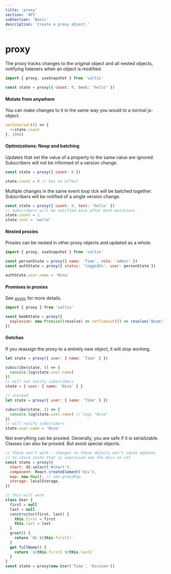 ```yaml
---
title: 'proxy'
section: 'API'
subSection: 'Basic'
description: 'Create a proxy object.'
---
```


# proxy

The proxy tracks changes to the original object and all nested objects, notifying listeners when an object is modified.

```js
import { proxy, useSnapshot } from 'valtio'

const state = proxy({ count: 0, text: 'hello' })
```

#### Mutate from anywhere

You can make changes to it in the same way you would to a normal js-object.

```js
setInterval(() => {
  ++state.count
}, 1000)
```

#### Optimizations: Noop and batching

Updates that set the value of a property to the same value are ignored. Subscribers will not be informed of a version change.

```js
const state = proxy({ count: 0 })

state.count = 0 // has no effect
```

Multiple changes in the same event loop tick will be batched together. Subscribers will be notified of a single version change.

```js
const state = proxy({ count: 0, text: 'hello' })
// subscribers will be notified once after both mutations
state.count = 1
state.text = 'world'
```

#### Nested proxies

Proxies can be nested in other proxy objects and updated as a whole.

```jsx
import { proxy, useSnapshot } from 'valtio'

const personState = proxy({ name: 'Timo', role: 'admin' })
const authState = proxy({ status: 'loggedIn', user: personState })

authState.user.name = 'Nina'
```

#### Promises in proxies

See [`async`](/docs/advanced/async) for more details.

```jsx
import { proxy } from 'valtio'

const bombState = proxy({
  explosion: new Promise((resolve) => setTimeout(() => resolve('Boom!'), 3000)),
})
```

#### Gotchas

If you reassign the proxy to a entirely new object, it will stop working.

```jsx
let state = proxy({ user: { name: 'Timo' } })

subscribe(state, () => {
  console.log(state.user.name)
})
// will not notify subscribers
state = { user: { name: 'Nina' } }

// instead
let state = proxy({ user: { name: 'Timo' } })

subscribe(state, () => {
  console.log(state.user.name) // logs "Nina"
})
// will notify subscribers
state.user.name = 'Nina'
```

Not everything can be proxied. Generally, you are safe if it is serializable. Classes can also be proxied. But avoid special objects.

```jsx
// these won't work - changes to these objects won't cause updates
// to store state that is unproxied see the docs on ref
const state = proxy({
  chart: d3.select('#chart'),
  component: React.createElement('div'),
  map: new Map(), // see proxyMap
  storage: localStorage,
})

// this will work
class User {
  first = null
  last = null
  constructor(first, last) {
    this.first = first
    this.last = last
  }
  greet() {
    return `Hi ${this.first}!`
  }
  get fullName() {
    return `${this.first} ${this.last}`
  }
}
const state = proxy(new User('Timo', 'Kivinen'))
```
